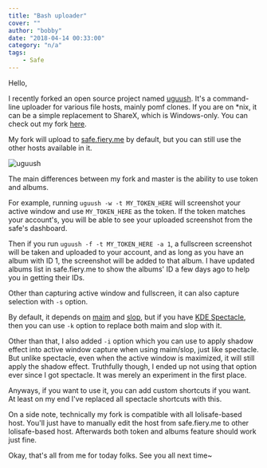 ```yaml
---
title: "Bash uploader"
cover: ""
author: "bobby"
date: "2018-04-14 00:33:00"
category: "n/a"
tags:
    - Safe
---
```

Hello,

I recently forked an open source project named [uguush](https://github.com/jschx/uguush). It's a command-line uploader for various file hosts, mainly pomf clones. If you are on \*nix, it can be a simple replacement to ShareX, which is Windows-only. You can check out my fork [here](https://github.com/BobbyWibowo/uguush).

My fork will upload to [safe.fiery.me](https://safe.fiery.me/) by default, but you can still use the other hosts available in it.

![uguush](https://the.fiery.me/yRYR.png)

The main differences between my fork and master is the ability to use token and albums.

For example, running `uguush -w -t MY_TOKEN_HERE` will screenshot your active window and use `MY_TOKEN_HERE` as the token. If the token matches your account's, you will be able to see your uploaded screenshot from the safe's dashboard.

Then if you run `uguush -f -t MY_TOKEN_HERE -a 1`, a fullscreen screenshot will be taken and uploaded to your account, and as long as you have an album with ID 1, the screenshot will be added to that album. I have updated albums list in safe.fiery.me to show the albums' ID a few days ago to help you in getting their IDs.

Other than capturing active window and fullscreen, it can also capture selection with `-s` option.

By default, it depends on [maim](https://github.com/naelstrof/maim) and [slop](https://github.com/naelstrof/slop), but if you have [KDE Spectacle](https://www.kde.org/applications/graphics/spectacle/), then you can use `-k` option to replace both maim and slop with it.

Other than that, I also added `-i` option which you can use to apply shadow effect into active window capture when using maim/slop, just like spectacle. But unlike spectacle, even when the active window is maximized, it will still apply the shadow effect. Truthfully though, I ended up not using that option ever since I got spectacle. It was merely an experiment in the first place.

Anyways, if you want to use it, you can add custom shortcuts if you want. At least on my end I've replaced all spectacle shortcuts with this.

On a side note, technically my fork is compatible with all lolisafe-based host. You'll just have to manually edit the host from safe.fiery.me to other lolisafe-based host. Afterwards both token and albums feature should work just fine.

Okay, that's all from me for today folks. See you all next time~
